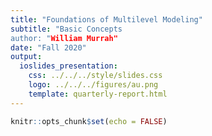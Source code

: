 ```yaml
---
title: "Foundations of Multilevel Modeling"
subtitle: "Basic Concepts
author: "William Murrah"
date: "Fall 2020"
output:
  ioslides_presentation:
    css: ../../../style/slides.css
    logo: ../../../figures/au.png
    template: quarterly-report.html 
---
```


```r
knitr::opts_chunk$set(echo = FALSE)
```

